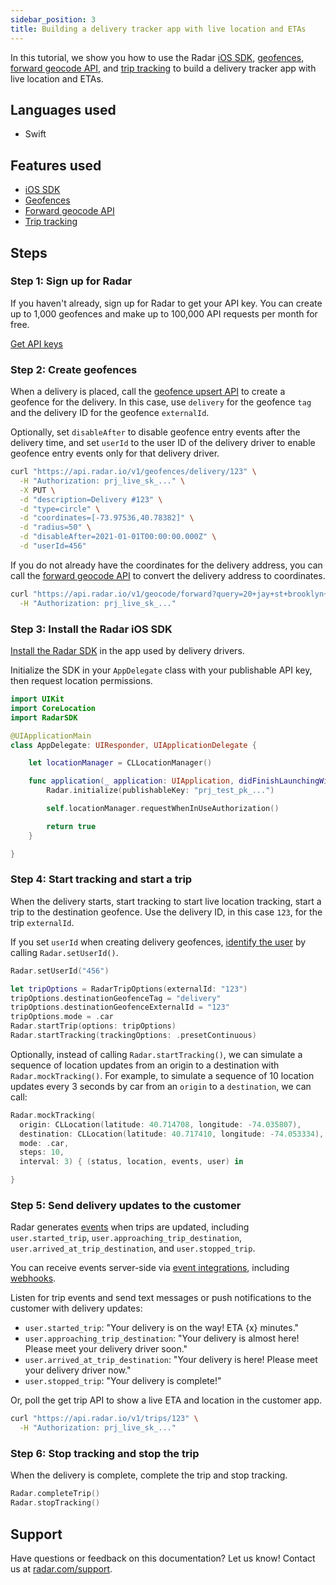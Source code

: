 ```yaml
---
sidebar_position: 3
title: Building a delivery tracker app with live location and ETAs
---
```


In this tutorial, we show you how to use the Radar [iOS SDK](/sdk), [geofences](/geofences), [forward geocode API](/api#geocoding), and [trip tracking](/trip-tracking) to build a delivery tracker app with live location and ETAs.

## Languages used

- Swift

## Features used

- [iOS SDK](/sdk/ios)
- [Geofences](/geofences)
- [Forward geocode API](/api#forward-geocode)
- [Trip tracking](/trip-tracking)

## Steps

### Step 1: Sign up for Radar

If you haven't already, sign up for Radar to get your API key. You can create up to 1,000 geofences and make up to 100,000 API requests per month for free.

<a className="btn btn-large btn-primary" href="https://radar.com/signup">Get API keys</a>

### Step 2: Create geofences

When a delivery is placed, call the [geofence upsert API](/api#upsert-a-geofence) to create a geofence for the delivery. In this case, use `delivery` for the geofence `tag` and the delivery ID for the geofence `externalId`.

Optionally, set `disableAfter` to disable geofence entry events after the delivery time, and set `userId` to the user ID of the delivery driver to enable geofence entry events only for that delivery driver.

```bash
curl "https://api.radar.io/v1/geofences/delivery/123" \
  -H "Authorization: prj_live_sk_..." \
  -X PUT \
  -d "description=Delivery #123" \
  -d "type=circle" \
  -d "coordinates=[-73.97536,40.78382]" \
  -d "radius=50" \
  -d "disableAfter=2021-01-01T00:00:00.000Z" \
  -d "userId=456"
```

If you do not already have the coordinates for the delivery address, you can call the [forward geocode API](/api#forward-geocode) to convert the delivery address to coordinates.

```bash
curl "https://api.radar.io/v1/geocode/forward?query=20+jay+st+brooklyn+ny" \
  -H "Authorization: prj_live_sk_..."
```

### Step 3: Install the Radar iOS SDK

[Install the Radar SDK](/sdk) in the app used by delivery drivers.

Initialize the SDK in your `AppDelegate` class with your publishable API key, then request location permissions.

```swift
import UIKit
import CoreLocation
import RadarSDK

@UIApplicationMain
class AppDelegate: UIResponder, UIApplicationDelegate {

    let locationManager = CLLocationManager()

    func application(_ application: UIApplication, didFinishLaunchingWithOptions launchOptions: [UIApplication.LaunchOptionsKey: Any]?) -> Bool {
        Radar.initialize(publishableKey: "prj_test_pk_...")

        self.locationManager.requestWhenInUseAuthorization()

        return true
    }

}
```

### Step 4: Start tracking and start a trip

When the delivery starts, start tracking to start live location tracking, start a trip to the destination geofence. Use the delivery ID, in this case `123`, for the trip `externalId`.

If you set `userId` when creating delivery geofences, [identify the user](/sdk/ios#identify) by calling `Radar.setUserId()`.

```swift
Radar.setUserId("456")

let tripOptions = RadarTripOptions(externalId: "123")
tripOptions.destinationGeofenceTag = "delivery"
tripOptions.destinationGeofenceExternalId = "123"
tripOptions.mode = .car
Radar.startTrip(options: tripOptions)
Radar.startTracking(trackingOptions: .presetContinuous)
```

Optionally, instead of calling `Radar.startTracking()`, we can simulate a sequence of location updates from an origin to a destination with `Radar.mockTracking()`. For example, to simulate a sequence of 10 location updates every 3 seconds by car from an `origin` to a `destination`, we can call:

```swift
Radar.mockTracking(
  origin: CLLocation(latitude: 40.714708, longitude: -74.035807),
  destination: CLLocation(latitude: 40.717410, longitude: -74.053334),
  mode: .car,
  steps: 10,
  interval: 3) { (status, location, events, user) in

}
```

### Step 5: Send delivery updates to the customer

Radar generates [events](/trip-tracking#trip-events) when trips are updated, including `user.started_trip`, `user.approaching_trip_destination`, `user.arrived_at_trip_destination`, and `user.stopped_trip`.

You can receive events server-side via [event integrations](/integrations#event-integrations), including [webhooks](/integrations#event-integrations).

Listen for trip events and send text messages or push notifications to the customer with delivery updates:

- `user.started_trip`: "Your delivery is on the way! ETA {x} minutes."
- `user.approaching_trip_destination`: "Your delivery is almost here! Please meet your delivery driver soon."
- `user.arrived_at_trip_destination`: "Your delivery is here! Please meet your delivery driver now."
- `user.stopped_trip`: "Your delivery is complete!"

Or, poll the get trip API to show a live ETA and location in the customer app.

```bash
curl "https://api.radar.io/v1/trips/123" \
  -H "Authorization: prj_live_sk_..."
```

### Step 6: Stop tracking and stop the trip

When the delivery is complete, complete the trip and stop tracking.

```swift
Radar.completeTrip()
Radar.stopTracking()
```

## Support

Have questions or feedback on this documentation? Let us know! Contact us at [radar.com/support](https://radar.com/support).
